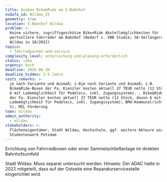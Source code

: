 ```yaml
---
title: Ausbau Bike&Ride am S-Bahnhof
nudafa_id: Wildau_25
geometry: true
location: S-Bahnhof Wildau
problem: >-
  Keine sichere, zugriffsgeschütze Bike+Ride Abstellmöglichkeiten für
  wertvollere Fahrräder am Bahnhof (Bedarf s. VBB Studie; S8-Verlängerung bis
  Wildau in 10/2022)
topics:
  - fahrradparken-and-service
complexity_level: untersuchung-und-planung-erforderlich
status: idee
urgency: hoch
deadline: 2026-06-30
deadline_hidden: 2-5 Jahre
costs_remarks: >-
  je nach Variante und Ausmaß; z.Bje nach Variante und Ausmaß; z.B.
  Bike&Ride-Boxen der Fa. Kienzler kosten aktuell 37 TEUR netto (12 Stück, davon
  6 mit Lademöglichkeit für Pedelecs, inkl. Zugangssystem). . Bike&Ride-Boxen
  der Fa. Kienzler kosten aktuell 37 TEUR netto (12 Stück, davon 6 mit
  Lademöglichkeit für Pedelecs, inkl. Zugangssystem); BMU-Kommunalrichtlinie (65
  %), MIL Förderung
town: wildau
admin_authority:
  - wildau
stakeholders: >-
  Flächeneigentümer, Stadt Wildau, Hochschule, ggf. weitere Akteure wie z.B.
  Studentenwerk Potsdam
---
```

Errichtung von Fahrrradboxen oder einer Sammelschließanlage im direkten Bahnhofsumfeld

Stadt Wildau: Muss separat untersucht werden.
Hinweis: Der ADAC hatte in 2022 mitgeteilt, dass auf der Ostseite eine Reparaturservicestelle eingerichtet wird.
